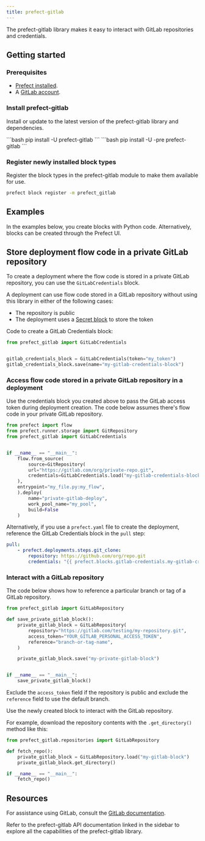 ```yaml
---
title: prefect-gitlab
---
```


The prefect-gitlab library makes it easy to interact with GitLab repositories and credentials.

## Getting started

### Prerequisites

- [Prefect installed](/3.0rc/get-started/install/).
- A [GitLab account](https://gitlab.com/).

### Install prefect-gitlab


Install or update to the latest version of the prefect-gitlab library and dependencies.

<Tabs>
    <Tab title="Prefect 2">
    ```bash
    pip install -U prefect-gitlab
    ```
    </Tab>
    <Tab title="Prefect 3">
    ```bash
    pip install -U -pre prefect-gitlab
    ```
    </Tab>
</Tabs>


### Register newly installed block types

Register the block types in the prefect-gitlab module to make them available for use.


```bash
prefect block register -m prefect_gitlab
```

## Examples

In the examples below, you create blocks with Python code.
Alternatively, blocks can be created through the Prefect UI.

## Store deployment flow code in a private GitLab repository

To create a deployment where the flow code is stored in a private GitLab repository, you can use the `GitLabCredentials` block.

A deployment can use flow code stored in a GitLab repository without using this library in either of the following cases:

- The repository is public
- The deployment uses a [Secret block](https://docs.prefect.io/latest/develop/blocks/) to store the token

Code to create a GitLab Credentials block:

```python
from prefect_gitlab import GitLabCredentials


gitlab_credentials_block = GitLabCredentials(token="my_token")
gitlab_credentials_block.save(name="my-gitlab-credentials-block")
```

### Access flow code stored in a private GitLab repository in a deployment

Use the credentials block you created above to pass the GitLab access token during deployment creation. The code below assumes there's flow code in your private GitLab repository.

```python
from prefect import flow
from prefect.runner.storage import GitRepository
from prefect_gitlab import GitLabCredentials


if __name__ == "__main__":
    flow.from_source(
        source=GitRepository(
        url="https://gitlab.com/org/private-repo.git",
        credentials=GitLabCredentials.load("my-gitlab-credentials-block")
    ),
    entrypoint="my_file.py:my_flow",
    ).deploy(
        name="private-gitlab-deploy",
        work_pool_name="my_pool",
        build=False
    )
```

Alternatively, if you use a `prefect.yaml` file to create the deployment, reference the GitLab Credentials block in the `pull` step:

```yaml
pull:
    - prefect.deployments.steps.git_clone:
        repository: https://github.com/org/repo.git
        credentials: "{{ prefect.blocks.gitlab-credentials.my-gitlab-credentials-block }}"
```

### Interact with a GitLab repository

The code below shows how to reference a particular branch or tag of a GitLab repository.

```python
from prefect_gitlab import GitLabRepository

def save_private_gitlab_block():
    private_gitlab_block = GitLabRepository(
        repository="https://gitlab.com/testing/my-repository.git",
        access_token="YOUR_GITLAB_PERSONAL_ACCESS_TOKEN",
        reference="branch-or-tag-name",
    )

    private_gitlab_block.save("my-private-gitlab-block")


if __name__ == "__main__":
    save_private_gitlab_block()
```

Exclude the `access_token` field if the repository is public and exclude the `reference` field to use the default branch.

Use the newly created block to interact with the GitLab repository.

For example, download the repository contents with the `.get_directory()` method like this:

```python
from prefect_gitlab.repositories import GitLabRepository

def fetch_repo():
    private_gitlab_block = GitLabRepository.load("my-gitlab-block")
    private_gitlab_block.get_directory()

if __name__ == "__main__":
    fetch_repo()
```

## Resources

For assistance using GitLab, consult the [GitLab documentation](https://gitlab.com).

Refer to the prefect-gitlab API documentation linked in the sidebar to explore all the capabilities of the prefect-gitlab library.
